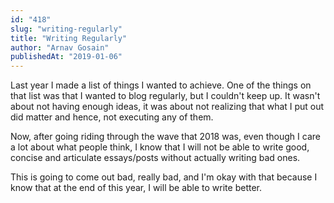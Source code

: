 ```yaml
---
id: "418"
slug: "writing-regularly"
title: "Writing Regularly"
author: "Arnav Gosain"
publishedAt: "2019-01-06"
---
```


Last year I made a list of things I wanted to achieve. One of the things on that list was that I wanted to blog regularly, but I couldn't keep up. It wasn't about not having enough ideas, it was about not realizing that what I put out did matter and hence, not executing any of them.

Now, after going riding through the wave that 2018 was, even though I care a lot about what people think, I know that I will not be able to write good, concise and articulate essays/posts without actually writing bad ones.

This is going to come out bad, really bad, and I'm okay with that because I know that at the end of this year, I will be able to write better.
